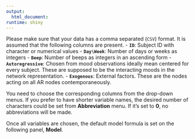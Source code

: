 ```yaml
---
output:
  html_document:
runtime: shiny
---
```

Please make sure that your data has a comma separated (`CSV`) format. It is 
assumed that the following columns are present.
- **`ID`**: Subject ID with character or numerical values
- **`Day\Week`**: Number of days or weeks as integers
- **`Beep`**: Number of beeps as integers in an ascending form
- **`Autoregressive`**: Chosen from mood observations ideally mean centered for 
every subject. These are supposed to be the interacting moods in the network 
representation.
- **`Exogenous`**: External factors. These are the nodes acting on all AR nodes 
contemporaneously.

You need to choose the corresponding columns from the drop-down menus. If you 
prefer to have shorter variable names, the desired number of characters 
could be set from **Abbreviation** menu. If it's set to **0**, no abbreviations 
will be made.

Once all variables are chosen, the default model formula is set on the following
panel, **Model**.
